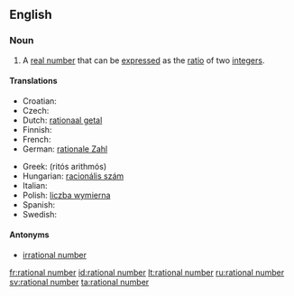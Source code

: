 ==English==

===Noun===
{{en-noun|sg=[[rational]] [[number]]}}

# {{mathematics}} A [[real number]] that can be [[express]]ed as the [[ratio]] of two [[integer]]s.

====Translations====
{{trans-top|quotient of integers}}
* Croatian: {{t-|hr|racionalni broj|m}}
* Czech: {{t-|cs|racionální číslo|n}}
* Dutch: [[rationaal getal]] {{n}}
* Finnish: {{t+|fi|rationaaliluku}}
* French: {{t+|fr|nombre rationnel|m}}
* German: [[rationale Zahl]] {{f}}
{{trans-mid}}
* Greek: {{t|el|ρητός αριθμός|m|sc=Grek}} (ritós arithmós)
* Hungarian: [[racionális szám]]
* Italian: {{t|it|numero razionale|m}}
* Polish: [[liczba wymierna]] {{f}}
* Spanish: {{t+|es|número racional|m}}
* Swedish: {{t+|sv|rationellt tal}}
{{trans-bottom}}

====Antonyms====
*[[irrational number]]

[[fr:rational number]]
[[id:rational number]]
[[lt:rational number]]
[[ru:rational number]]
[[sv:rational number]]
[[ta:rational number]]